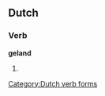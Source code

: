 ==Dutch==

===Verb===
'''geland'''

# {{past participle of|[[landen]]|lang=Dutch}}

[[Category:Dutch verb forms]]